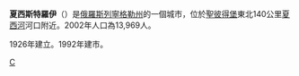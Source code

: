 {{Update|date=2018年8月}}

{{coord|60|08|N|32|34|E|display=title}}
'''夏西斯特羅伊'''（{{lang-ru|Сясьстро́й}}）是[[俄羅斯|俄羅斯]][[列寧格勒州|列寧格勒州]]的一個城市，位於[[聖彼得堡|聖彼得堡]]東北140公里[[夏西河|夏西河]]河口附近。2002年人口為13,969人。

1926年建立。1992年建市。

{{列寧格勒州行政區劃}}
[[Category:列寧格勒州城市|С]]